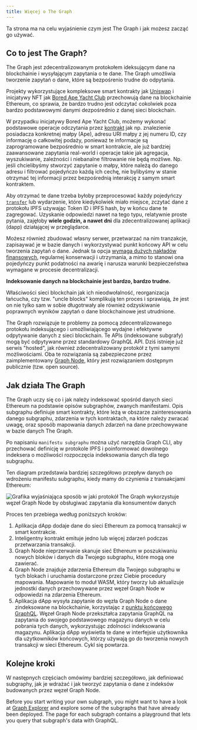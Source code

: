 ```yaml
---
title: Więcej o The Graph
---
```


Ta strona ma na celu wyjaśnienie czym jest The Graph i jak możesz zacząć go używać.

## Co to jest The Graph?

The Graph jest zdecentralizowanym protokołem ideksującym dane na blockchainie i wysyłającym zapytania o te dane. The Graph umożliwia tworzenie zapytań o dane, które są bezpośrenio trudne do odpytania.

Projekty wykorzystujące kompleksowe smart kontrakty jak [Uniswap](https://uniswap.org/) i inicjatywy NFT jak [Bored Ape Yacht Club](https://boredapeyachtclub.com/) przechowują dane na blockchainie Ethereum, co sprawia, że bardzo trudno jest odczytać cokolwiek poza bardzo podstawowymi danymi dezpośrednio z danej sieci blockchain.

W przypadku inicjatywy Bored Ape Yacht Club, możemy wykonać podstawowe operacje odczytania przez [kontrakt](https://etherscan.io/address/0xbc4ca0eda7647a8ab7c2061c2e118a18a936f13d#code) jak np. znalezienie posiadacza konkretnej małpy (Ape), adresu URI małpy z jej numeru ID, czy informację o całkowitej podaży, ponieważ te informacje są zaprogramowane bezpośrednio w smart kontrakcie, ale już bardziej zaawansowane zapytania real-world i operacje takie jak agregacja, wyszukiwanie, zależności i niebanalne filtrowanie nie będą możliwe. Np. jeśli chcielibyśmy stworzyć zapytanie o małpy, które należą do danego adresu i filtrować pojedyńczo każdą ich cechę, nie bylibyśmy w stanie otrzymać tej informacji przez bezpośrednią interakcję z samym smart kontraktem.

Aby otrzymać te dane trzeba byłoby przeprocesować każdy pojedyńczy [`transfer`](https://etherscan.io/address/0xbc4ca0eda7647a8ab7c2061c2e118a18a936f13d#code#L1746) lub wydarzenie, które kiedykolwiek miało miejsce, zczytać dane z protokołu IPFS używając Token ID i IPFS hash, by w końcu dane te zagregować. Uzyskanie odpowiedzi nawet na tego typu, relatywnie proste pytania, zajęłoby **wiele godzin, a nawet dni** dla zdecentralizowanej aplikacji (dapp) działającej w przeglądarce.

Możesz równieź zbudować własny serwer, przetwarzać na nim tranzakcje, zapisaywać je w bazie danych i wykorzystywać punkt końcowy API w celu tworzenia zapytań o dane. Jednak ta opcja [wymaga dużych nakładów finansowych](/network/benefits/), regularnej konserwacji i utrzymania, a mimo to stanowi ona pojedyńczy punkt podatności na awarię i narusza warunki bezpieczeństwa wymagane w procesie decentralizacji.

**Indeksowanie danych na blockchainie jest bardzo, bardzo trudne.**

Właściwości sieci blockchain jak ich nieodwołalność, reorganizacja łańcucha, czy tzw. "uncle blocks" komplikują ten proces i sprawiają, że jest on nie tylko sam w sobie długotrwały ale również odzyskiwanie poprawnych wyników zapytań o dane blockchainowe jest utrudnione.

The Graph rozwiązuje te problemy za pomocą zdecentralizowanego protokołu indeksującego i umożliwiającego wydajne i efektywne odpytywanie danych z sieci blockchain. Te APIs (indeksowane subgrafy) mogą być odpytywane przez standardowy GraphQL API. Dziś istnieje już serwis "hosted", jak również zdecentralizowany protokół z tymi samymi możliwościami. Oba te rozwiązania są zabezpieczone przez zaimplementowany [Graph Node](https://github.com/graphprotocol/graph-node), który jest rozwiązaniem dostępnym publicznie (tzw. open source).

## Jak działa The Graph

The Graph uczy się co i jak należy indeksować spośród danych sieci Ethereum na podstawie opisów subgraphów, zwanych manifestami. Opis subgraphu definiuje smart kontrakty, które leżą w obszarze zainteresowania danego subgraphu, zdarzenia w tych kontraktach, na które należy zwracać uwagę, oraz sposób mapowania danych zdarzeń na dane przechowywane w bazie danych The Graph.

Po napisaniu `manifestu subgraphu` można użyć narzędzia Graph CLI, aby przechować definicję w protokole IPFS i poinformować dowolnego indeksera o możliwości rozpoczęcia indeksowania danych dla tego subgraphu.

Ten diagram przedstawia bardziej szczegółowo przepływ danych po wdrożeniu manifestu subgraphu, kiedy mamy do czynienia z transakcjami Ethereum:

![Grafika wyjaśniająca sposób w jaki protokół The Graph wykorzystuje węzeł Graph Node by obsługiwać zapytania dla konsumentów danych](/img/graph-dataflow.png)

Proces ten przebiega według poniższych kroków:

1. Aplikacja dApp dodaje dane do sieci Ethereum za pomocą transakcji w smart kontrakcie.
2. Inteligentny kontrakt emituje jedno lub więcej zdarzeń podczas przetwarzania transakcji.
3. Graph Node nieprzerwanie skanuje sieć Ethereum w poszukiwaniu nowych bloków i danych dla Twojego subgraphu, które mogą one zawierać.
4. Graph Node znajduje zdarzenia Ethereum dla Twojego subgraphu w tych blokach i uruchamia dostarczone przez Ciebie procedury mapowania. Mapowanie to moduł WASM, który tworzy lub aktualizuje jednostki danych przechowywane przez węzeł Graph Node w odpowiedzi na zdarzenia Ethereum.
5. Aplikacja dApp wysyła zapytanie do węzła Graph Node o dane zindeksowane na blockchainie, korzystając z [punktu końcowego GraphQL](https://graphql.org/learn/). Węzeł Graph Node przekształca zapytania GraphQL na zapytania do swojego podstawowego magazynu danych w celu pobrania tych danych, wykorzystując zdolności indeksowania magazynu. Aplikacja dApp wyświetla te dane w interfejsie użytkownika dla użytkowników końcowych, którzy używają go do tworzenia nowych transakcji w sieci Ethereum. Cykl się powtarza.

## Kolejne kroki

W następnych częściach omówimy bardziej szczegółowo, jak definiować subgraphy, jak je wdrażać i jak tworzyć zapytania o dane z indeksów budowanych przez węzeł Graph Node.

Before you start writing your own subgraph, you might want to have a look at [Graph Explorer](https://thegraph.com/explorer) and explore some of the subgraphs that have already been deployed. The page for each subgraph contains a playground that lets you query that subgraph's data with GraphQL.
